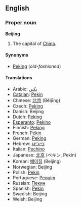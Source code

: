 ==English==
===Proper noun===
'''Beijing'''

#The capital of [[China]].

====Synonyms====
*[[Peking]] (''old-fashioned'')

====Translations====
*Arabic: [[بكين]]
*[[Catalan]]: [[Pekín#Catalan|Pekín]]
*Chinese: [[北京]] (Běijīng)
*Czech: [[Peking#Czech|Peking]]
*Danish: Beijing
*Dutch: [[Peking#Dutch|Peking]]
*[[Esperanto]]: [[Pekino]]
*Finnish: [[Peking#Finnish|Peking]]
*French: [[Pékin]]
*German: [[Peking#German|Peking]]
*Hebrew: [[בייג'ינג]]
*Italian: [[Pechino]]
*Japanese: [[北京]] (ペキン, Pekin)
*Korean: [[베이징]] (Beijing)
*Norwegian: Beijing
*Polish: [[Pekin]]
*Portuguese: [[Pequim]]
*Russian: [[Пекин]]
*Spanish: [[Pekín#Spanish|Pekín]]
*Swedish: Beijing
*Welsh: Beijing